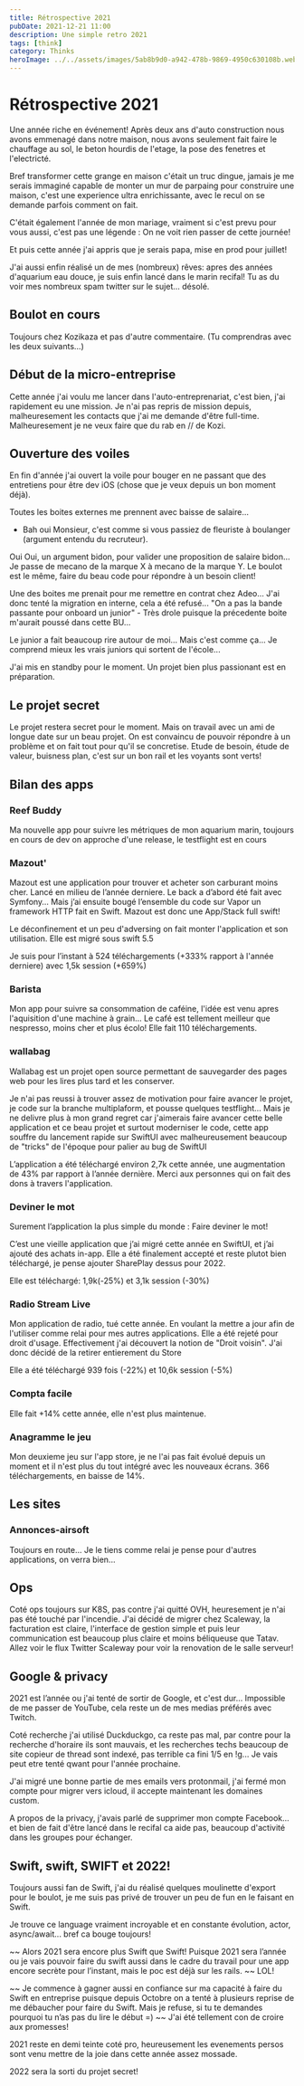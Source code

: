 ```yaml
---
title: Rétrospective 2021
pubDate: 2021-12-21 11:00
description: Une simple retro 2021
tags: [think]
category: Thinks
heroImage: ../../assets/images/5ab8b9d0-a942-478b-9869-4950c630108b.webp
---
```


# Rétrospective 2021

Une année riche en événement! Après deux ans d'auto construction nous avons emmenagé dans notre maison, nous avons seulement fait faire le chauffage au sol, le beton hourdis de l'etage, la pose des fenetres et l'electricté.

Bref transformer cette grange en maison c'était un truc dingue, jamais je me serais immaginé capable de monter un mur de parpaing pour construire une maison, c'est une experience ultra enrichissante, avec le recul on se demande parfois comment on fait.

C'était également l'année de mon mariage, vraiment si c'est prevu pour vous aussi, c'est pas une légende : On ne voit rien passer de cette journée!

Et puis cette année j'ai appris que je serais papa, mise en prod pour juillet!

J'ai aussi enfin réalisé un de mes (nombreux) rêves: apres des années d'aquarium eau douce, je suis enfin lancé dans le marin recifal! Tu as du voir mes nombreux spam twitter sur le sujet... désolé.

## Boulot en cours

Toujours chez Kozikaza et pas d'autre commentaire. (Tu comprendras avec les deux suivants...)

## Début de la micro-entreprise

Cette année j'ai voulu me lancer dans l'auto-entreprenariat, c'est bien, j'ai rapidement eu une mission. Je n'ai pas repris de mission depuis, malheuresement les contacts que j'ai me demande d'être full-time. Malheuresement je ne veux faire que du rab en // de Kozi.

## Ouverture des voiles

En fin d'année j'ai ouvert la voile pour bouger en ne passant que des entretiens pour être dev iOS (chose que je veux depuis un bon moment déjà).

Toutes les boites externes me prennent avec baisse de salaire...

- Bah oui Monsieur, c'est comme si vous passiez de fleuriste à boulanger (argument entendu du recruteur).

Oui Oui, un argument bidon, pour valider une proposition de salaire bidon... Je passe de mecano de la marque X à mecano de la marque Y. Le boulot est le même, faire du beau code pour répondre à un besoin client!

Une des boites me prenait pour me remettre en contrat chez Adeo... J'ai donc tenté la migration en interne, cela a été refusé... "On a pas la bande passante pour onboard un junior" - Très drole puisque la précedente boite m'aurait poussé dans cette BU...

Le junior a fait beaucoup rire autour de moi... Mais c'est comme ça... Je comprend mieux les vrais juniors qui sortent de l'école...

J'ai mis en standby pour le moment. Un projet bien plus passionant est en préparation.

## Le projet secret

Le projet restera secret pour le moment. Mais on travail avec un ami de longue date sur un beau projet. On est convaincu de pouvoir répondre à un problème et on fait tout pour qu'il se concretise. Etude de besoin, étude de valeur, buisness plan, c'est sur un bon rail et les voyants sont verts!

## Bilan des apps

### Reef Buddy

Ma nouvelle app pour suivre les métriques de mon aquarium marin, toujours en cours de dev on approche d'une release, le testflight est en cours

### Mazout'

Mazout est une application pour trouver et acheter son carburant moins cher. Lancé en milieu de l’année derniere. Le back a d’abord été fait avec Symfony… Mais j’ai ensuite bougé l’ensemble du code sur Vapor un framework HTTP fait en Swift. Mazout est donc une App/Stack full swift!

Le déconfinement et un peu d'adversing on fait monter l'application et son utilisation.
Elle est migré sous swift 5.5

Je suis pour l’instant à 524 téléchargements (+333% rapport à l'année derniere) avec 1,5k session (+659%)

### Barista

Mon app pour suivre sa consommation de caféine, l'idée est venu apres l'aquisition d'une machine à grain... Le café est tellement meilleur que nespresso, moins cher et plus écolo! Elle fait 110 téléchargements.

### wallabag

Wallabag est un projet open source permettant de sauvegarder des pages web pour les lires plus tard et les conserver.

Je n'ai pas reussi à trouver assez de motivation pour faire avancer le projet, je code sur la branche multiplaform, et pousse quelques testflight... Mais je ne delivre plus à mon grand regret car j'aimerais faire avancer cette belle application et ce beau projet et surtout moderniser le code, cette app souffre du lancement rapide sur SwiftUI avec malheureusement beaucoup de "tricks" de l'époque pour palier au bug de SwiftUI

L’application a été téléchargé environ 2,7k cette année, une augmentation de 43% par rapport à l’année dernière. Merci aux personnes qui on fait des dons à travers l'application.

### Deviner le mot

Surement l’application la plus simple du monde : Faire deviner le mot!

C’est une vieille application que j’ai migré cette année en SwiftUI, et j’ai ajouté des achats in-app.
Elle a été finalement accepté et reste plutot bien téléchargé, je pense ajouter SharePlay dessus pour 2022.

Elle est téléchargé: 1,9k(-25%) et 3,1k session (-30%)

### Radio Stream Live

Mon application de radio, tué cette année. En voulant la mettre a jour afin de l'utiliser comme relai pour mes autres applications. Elle a été rejeté pour droit d'usage. Effectivement j'ai découvert la notion de "Droit voisin". J'ai donc décidé de la retirer entierement du Store

Elle a été téléchargé 939 fois (-22%) et 10,6k session (-5%)

### Compta facile

Elle fait +14% cette année, elle n'est plus maintenue.

### Anagramme le jeu

Mon deuxieme jeu sur l'app store, je ne l'ai pas fait évolué depuis un moment et il n'est plus du tout intégré avec les nouveaux écrans. 366 téléchargements, en baisse de 14%.

## Les sites

### Annonces-airsoft

Toujours en route... Je le tiens comme relai je pense pour d'autres applications, on verra bien...

## Ops

Coté ops toujours sur K8S, pas contre j'ai quitté OVH, heuresement je n'ai pas été touché par l'incendie.
J'ai décidé de migrer chez Scaleway, la facturation est claire, l'interface de gestion simple et puis leur communication est beaucoup plus claire et moins béliqueuse que Tatav. Allez voir le flux Twitter Scaleway pour voir la renovation de le salle serveur!

## Google & privacy

2021 est l’année ou j'ai tenté de sortir de Google, et c'est dur… Impossible de me passer de YouTube, cela reste un de mes medias préférés avec Twitch.

Coté recherche j'ai utilisé Duckduckgo, ca reste pas mal, par contre pour la recherche d'horaire ils sont mauvais, et les recherches techs beaucoup de site copieur de thread sont indexé, pas terrible ca fini 1/5 en !g... Je vais peut etre tenté qwant pour l'année prochaine.

J'ai migré une bonne partie de mes emails vers protonmail, j'ai fermé mon compte pour migrer vers icloud, il accepte maintenant les domaines custom.

A propos de la privacy, j'avais parlé de supprimer mon compte Facebook... et bien de fait d'être lancé dans le recifal ca aide pas, beaucoup d'activité dans les groupes pour échanger.

## Swift, swift, SWIFT et 2022!

Toujours aussi fan de Swift, j'ai du réalisé quelques moulinette d'export pour le boulot, je me suis pas privé de trouver un peu de fun en le faisant en Swift.

Je trouve ce language vraiment incroyable et en constante évolution, actor, async/await... bref ca bouge toujours!

~~ Alors 2021 sera encore plus Swift que Swift! Puisque 2021 sera l’année ou je vais pouvoir faire du swift aussi dans le cadre du travail pour une app encore secrète pour l’instant, mais le poc est déjà sur les rails. ~~ LOL!

~~ Je commence à gagner aussi en confiance sur ma capacité à faire du Swift en entreprise puisque depuis Octobre on a tenté à plusieurs reprise de me débaucher pour faire du Swift. Mais je refuse, si tu te demandes pourquoi tu n’as pas du lire le début =) ~~
J'ai été tellement con de croire aux promesses!

2021 reste en demi teinte coté pro, heureusement les evenements persos sont venu mettre de la joie dans cette année assez mossade.

2022 sera la sorti du projet secret!
